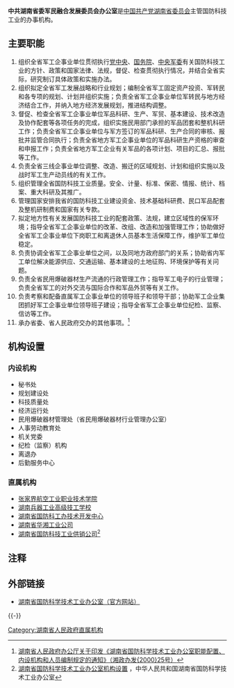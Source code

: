 {{Infobox PRCG
|中共机构名称=中共湖南省委军民融合发展委员会办公室
|加挂牌子=湖南省国防科技工业办公室
|标志1=danghui.svg
|标志1说明=[[s:国务院关于国家行政机关和企业事业单位社会团体印章管理的规定|1999年规定]]：[[印章|印章]][[直径|直径]]4.2厘米，中央刊[[中国共产党党徽|镰刀锤子图案]]，由[[中共湖南省委|中共湖南省委]]制发。
|职位1=主任
|人员1=童旭东
|职位2=副主任
|人员2=唐新民{{wrap}}吴启荣{{wrap}}唐勇
|人数2=3
|成立时间=
|上级机构=[[中国共产党湖南省委员会|中国共产党湖南省委员会]]
|机构类型=中共湖南省委办事机构
|行政级别=正地厅级
|前身=
|地址1=[[湖南省|湖南省]][[长沙市|长沙市]]迎宾路238号
|网站=www.hngfkgb.gov.cn
|网址=http://www.hngfkgb.gov.cn
}}
'''中共湖南省委军民融合发展委员会办公室'''是[[中国共产党湖南省委员会|中国共产党湖南省委员会]]主管国防科技工业的办事机构。

==主要职能==
#组织全省军工企事业单位贯彻执行[[中国共产党中央委员会|党中央]]、[[中华人民共和国国务院|国务院]]、[[中华人民共和国中央军事委员会|中央军委]]有关国防科技工业的方针、政策和国家法律、法规，督促、检查贯彻执行情况，并结合全省实际，研究制订具体政策和实施办法。
#组织拟定全省军工发展战略和行业规划；编制全省军工固定资产投资、军转民和各专项的规划、计划并组织实施；负责全省军工企事业单位军转民与地方经济结合工作，并纳入地方经济发展规划，推进结构调整。
#督促、检查全省军工企事业单位军品科研、生产、军贸、基本建设、技术改造及协作配套等各项任务的完成，组织实施民用部门承担的军品团套和整机科研工作；负责全省军工企事业单位与军方签订的军品科研、生产合同的审核、报批并监管合同执行；负责全省地方军工企事业单位的军品科研生产资格的审查和申报工作；负责全省地方军工企业有关军品的各项计划、项目的汇总、报批等工作。
#负责全省三线企事业单位调整、改造、搬迁的区域规划、计划和组织实施以及战时军工生产动员线的有关工作。
#组织管理全省国防科技工业质量。安全、计量、标准、保密、情报、统计、档案、重大科研及其推广。
#管理国家安排我省的国防科技工业建设资金、技术基础科研费、民口军品配套及整机研制费和国家有关专款。
#拟定地方性有关发展国防科技工业的配套政策、法规，建立区域性的保军环境；指导全省军工企事业单位的改革、改组、改造和加强管理工作；协助做好全省军工企事业单位下岗职工和离退休人员基本生活保障工作，维护军工单位稳定。
#负责协调全省军工企事业单位之间，以及同地方政府部门的关系；协助省内军工单位解决能源供应、交通运输、基本建设的土地征购、环境保护等有关问题。
#负责全省民用爆破器材生产流通的行政管理工作；指导军工电子的行业管理；负责全省军工的对外交流与国际合作和军品外贸等有关工作。
#负责考察和配备直属军工企事业单位的领导班子和领导干部；协助军工企业集团抓好军工企事业单位领导班子建设；指导全省军工企事业单位纪检、监察、信访等工作。
#承办省委、省人民政府交办的其他事项。<ref>[http://www.chinalawedu.com/news/1200/21752/21754/21766/21795/2006/4/li9365874515146002512-0.htm 湖南省人民政府办公厅关于印发《湖南省国防科学技术工业办公室职能配置、内设机构和人员编制规定的通知》（湘政办发{2000}25号）]{{dead link|date=2018年3月 |bot=InternetArchiveBot |fix-attempted=yes }}</ref>

==机构设置==
===内设机构===
*秘书处
*规划建设处
*科技质量处
*经济运行处
*民用爆破器材管理处（省民用爆破器材行业管理办公室）
*人事劳动教育处
*机关党委
*纪检（监察）机构
*离退办
*后勤服务中心

===直属机构===
*[[张家界航空工业职业技术学院|张家界航空工业职业技术学院]]
*[[湖南兵器工业高级技工学校|湖南兵器工业高级技工学校]]
*[[湖南省国防科工办技术开发中心|湖南省国防科工办技术开发中心]] 
*[[湖南省华湘工业公司|湖南省华湘工业公司]]
*[[湖南省国防科技工业供销公司|湖南省国防科技工业供销公司]]<ref>[http://222.240.131.234:8080/pub/root285/auto2111/auto2196/ 湖南省国防科学技术工业办公室机构设置] {{Wayback|url=http://222.240.131.234:8080/pub/root285/auto2111/auto2196/ |date=20110407001831 }}，中华人民共和国湖南省国防科学技术工业办公室</ref>

==注释==
<references />

==外部链接==
*[https://web.archive.org/web/20180928170835/http://www.hngfkgb.gov.cn/ 湖南省国防科学技术工业办公室（官方网站）]

{{-}}
{{湖南省人民政府}}

[[Category:湖南省人民政府直属机构|Category:湖南省人民政府直属机构]]